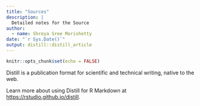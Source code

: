 ```yaml
---
title: "Sources"
description: |
  Detailed notes for the Source
author:
  - name: Shreya Sree Morishetty 
date: "`r Sys.Date()`"
output: distill::distill_article
---
```


```r
knitr::opts_chunk$set(echo = FALSE)
```


Distill is a publication format for scientific and technical writing, native to the web. 

Learn more about using Distill for R Markdown at <https://rstudio.github.io/distill>.






